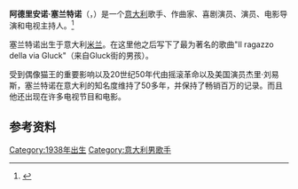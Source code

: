 '''阿德里安诺·塞兰特诺'''（{{IPA-it|adriˈano tʃelenˈtano}}，{{bd|1938年}}）是一个[[意大利|意大利]]歌手、作曲家、喜剧演员、演员、电影导演和电视主持人。<ref>{{cite web |author=Di Gino Castaldo |url=http://www.repubblica.it/spettacoli-e-cultura/2010/03/25/news/mina-pani-2888803/ |title=E Mamma Mina cestinò i complimenti dei Beatles |publisher=Repubblica.it |date= |accessdate=2012-11-10 |archive-date=2010-03-31 |archive-url=https://web.archive.org/web/20100331202106/https://www.repubblica.it/spettacoli-e-cultura/2010/03/25/news/mina-pani-2888803/ |dead-url=no }}</ref>

塞兰特诺出生于意大利[[米兰|米兰]]。在这里他之后写下了最为著名的歌曲"Il ragazzo della via Gluck"（来自Gluck街的男孩）。

受到偶像猫王的重要影响以及20世纪50年代由摇滚革命以及美国演员杰里·刘易斯，塞兰特诺在意大利的知名度维持了50多年，并保持了畅销百万的记录。而且他还出现在许多电视节目和电影。

==参考资料==
{{Reflist}}

{{大衛獎最佳男主角}}
[[Category:1938年出生|Category:1938年出生]]
[[Category:意大利男歌手|Category:意大利男歌手]]